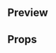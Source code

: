 
<Meta title="Atoms|Flat Button" component={FlatButton} />

## Preview

<Preview>
  <Story name="FlatButton">
    <FlatButton
      isDisabled={boolean('Is disabled?', false)}
      onClick={action('onClick')}
      text={text('Text', 'Guardar')}
      type={select('type', ['accent', 'disabled', 'info', 'error'], 'accent')}
      size={select(
        'Size',
        {
          XSmall: 'XS',
          Small: 'S',
          Medium: 'M',
          Large: 'L',
          XLarge: 'XL',
          XXLarge: 'XXL',
        },
        'M'
      )}
      weight={select('Weight', ['regular', 'semibold', 'bold'], 'semibold')}
      buttonType={select(
        'Button type',
        {
          Button: 'button',
          Submit: 'submit',
        },
        'button'
      )}
    />
  </Story>
</Preview>

## Props

<Props of={FlatButton} />
